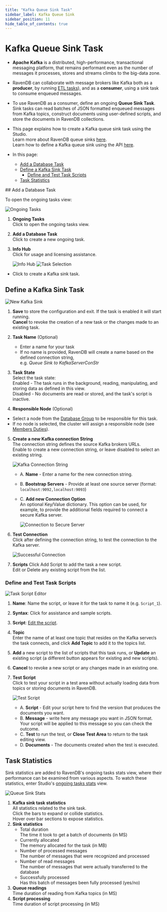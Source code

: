 ```yaml
---
title: "Kafka Queue Sink Task"
sidebar_label: Kafka Queue Sink
sidebar_position: 11
hide_table_of_contents: true
---
```



# Kafka Queue Sink Task
<Admonition type="note" title="Note">

* **Apache Kafka** is a distributed, high-performance, transactional messaging 
  platform, that remains performant even as the number of messages it processes, 
  stores and streams climbs to the big-data zone.  
  
* RavenDB can collaborate with message brokers like Kafka both as a **producer**, 
  by running [ETL tasks](../../../../studio/database/tasks/ongoing-tasks/kafka-etl-task)), 
  and as a **consumer**, using a sink task to consume enqueued messages.  

* To use RavenDB as a consumer, define an ongoing **Queue Sink Task**. Sink tasks 
  can read batches of JSON formatted enqueued messages from Kafka topics, construct 
  documents using user-defined scripts, and store the documents in RavenDB collections.  

* This page explains how to create a Kafka queue sink task using the Studio.  
  Learn more about RavenDB queue sinks [here](../../../../server/ongoing-tasks/queue-sink/overview).  
  Learn how to define a Kafka queue sink using the API [here](../../../../server/ongoing-tasks/queue-sink/kafka-queue-sink).  

* In this page:  
  * [Add a Database Task](../../../../studio/database/tasks/ongoing-tasks/kafka-queue-sink#add-a-database-task)  
  * [Define a Kafka Sink Task](../../../../studio/database/tasks/ongoing-tasks/kafka-queue-sink#define-a-kafka-sink-task)  
      * [Define and Test Task Scripts](../../../../studio/database/tasks/ongoing-tasks/kafka-queue-sink#define-and-test-task-scripts)  
  * [Task Statistics](../../../../studio/database/tasks/ongoing-tasks/kafka-queue-sink#task-statistics)  

</Admonition>
## Add a Database Task

To open the ongoing tasks view: 

![Ongoing Tasks](./assets/ongoing-tasks-view.png)

1. **Ongoing Tasks**  
   Click to open the ongoing tasks view.  
2. **Add a Database Task**  
   Click to create a new ongoing task.  
3. **Info Hub**  
   Click for usage and licensing assistance.  

      ![Info Hub](./assets/info-hub.png)
![Task Selection](./assets/kafka_task-selection.png)

* Click to create a Kafka sink task.



## Define a Kafka Sink Task

![New Kafka Sink](./assets/new-kafka-sink.png)

1. **Save** to store the configuration and exit. If the task is enabled it will start running.   
   **Cancel** to revoke the creation of a new task or the changes made to an existing task.  

2. **Task Name** (Optional)  
   * Enter a name for your task  
   * If no name is provided, RavenDB will create a name based on the defined connection string,  
     e.g. *Queue Sink to KafkaServerConStr*  

3. **Task State**  
   Select the task state:  
   Enabled - The task runs in the background, reading, manipulating, and storing data as defined in this view.  
   Disabled - No documents are read or stored, and the task's script is inactive.  

4. **Responsible Node** (Optional)  
  * Select a node from the [Database Group](../../../../studio/database/settings/manage-database-group) 
    to be responsible for this task.  
  * If no node is selected, the cluster will assign a responsible node 
    (see [Members Duties](../../../../studio/database/settings/manage-database-group#database-group-topology---members-duties)).  

5. **Create a new Kafka connection String**  
   The connection string defines the source Kafka brokers URLs.  
   Enable to create a new connection string, or leave disabled to select an existing string.  
   
      ![Kafka Connection String](./assets/kafka-connection-string.png)
   
      * A. **Name** - Enter a name for the new connection string.  
      * B. **Bootstrap Servers** - Provide at least one source server (format: `localhost:9092,localhost:9093`)
      * C. **Add new Connection Option**  
           An optional Key/Value dictionary.
           This option can be used, for example, to provide the additional fields required 
           to connect a secure Kafka server.  
           
           ![Connection to Secure Server](./assets/kafka_connection-string_connection-options.png)

6. **Test Connection**  
   Click after defining the connection string, to test the connection to 
   the Kafka server.  

     ![Successful Connection](./assets/kafka_successful-connection.png)

7. **Scripts**
   Click Add Script to add the task a new script.  
   Edit or Delete any existing script from the list.  
### Define and Test Task Scripts

![Task Script Editor](./assets/kafka-script-area.png)

1. **Name**: Name the script, or leave it for the task to name it (e.g. `Script_1`).  

2. **Syntax**: Click for assistance and sample scripts.  

3. **Script**: [Edit the script](../../../../server/ongoing-tasks/queue-sink/kafka-queue-sink#running-user-defined-scripts).  

4. **Topic**  
   Enter the name of at least one topic that resides on the Kafka server/s 
   the task connects, and click **Add Topic** to add it to the topics list.  

5. **Add** a new script to the list of scripts that this task runs, or 
   **Update** an existing script (a different button appears for existing 
   and new scripts).  

6. **Cancel** to revoke a new script or any changes made in an existing one.  

7. **Test Script**  
    Click to test your script in a test area without actually loading data 
    from topics or storing documents in RavenDB.  
    
     ![Test Script](./assets/kafka-test-area.png)
      * A. **Script** - Edit your script here to find the version that 
        produces the documents you want.  
      * B. **Message** - write here any message you want in JSON format. 
        Your script will be applied to this message so you can check the 
        outcome.  
      * C. **Test** to run the test, or **Close Test Area** to return to 
        the task editing view.  
      * D. **Documents** - The documents created when the test is executed.  


## Task Statistics

Sink statistics are added to RavenDB's ongoing tasks stats view, where their 
performance can be examined from various aspects. To watch these statistics, 
enter Studio's [ongoing tasks stats](../../../../studio/database/stats/ongoing-tasks-stats/overview) 
view.  

![Queue Sink Stats](./assets/kafka-stats.png)

1. **Kafka sink task statistics**  
   All statistics related to the sink task.  
   Click the bars to expand or collide statistics.  
   Hover over bar sections to expose statistics.  
2. **Sink statistics**  
    * Total duration  
      The time it took to get a batch of documents (in MS) 
    * Currently allocated  
      The memory allocated for the task (in MB)  
    * Number of processed messages  
      The number of messages that were recognized and processed  
    * Number of read messages  
      The number of messages that were actually transferred to the database  
    * Successfully processed  
      Has this batch of messages been fully processed (yes/no)  
3. **Queue readings**  
   Time duration of reading from Kafka topics (in MS)  
5. **Script processing**  
   Time duration of script processing (in MS)  



